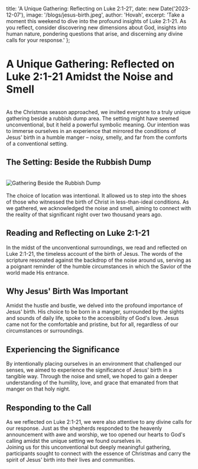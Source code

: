   title: 'A Unique Gathering: Reflecting on Luke 2:1-21',
  date: new Date('2023-12-07'),
  image: '/blogs/jesus-birth.jpeg',
  author: 'Hovah',
  excerpt: 'Take a moment this weekend to dive into the profound insights of Luke 2:1-21. As you reflect, consider discovering new dimensions about God, insights into human nature, pondering questions that arise, and discerning any divine calls for your response.'
};


<h1 className="font-bold">  A Unique Gathering: Reflected on Luke 2:1-21 Amidst the Noise and Smell </h1>
<br />
As the Christmas season approached, we invited everyone to a truly unique gathering beside a rubbish dump area. The setting might have seemed unconventional, but it held a powerful symbolic meaning. Our intention was to immerse ourselves in an experience that mirrored the conditions of Jesus' birth in a humble manger – noisy, smelly, and far from the comforts of a conventional setting.
<br />
<h2 className="font-bold"> The Setting: Beside the Rubbish Dump </h2>
<br />
<div style={{ textAlign: 'center' }}>
  <img src="/blogs/jesus-birth.jpeg" alt="Gathering Beside the Rubbish Dump" style={{ maxWidth: '100%', height: 'auto' }} />
</div>
<br />
The choice of location was intentional. It allowed us to step into the shoes of those who witnessed the birth of Christ in less-than-ideal conditions. As we gathered, we acknowledged the noise and smell, aiming to connect with the reality of that significant night over two thousand years ago.
<br />
<h2 className="font-bold">Reading and Reflecting on Luke 2:1-21 </h2>

In the midst of the unconventional surroundings, we read and reflected on Luke 2:1-21, the timeless account of the birth of Jesus. The words of the scripture resonated against the backdrop of the noise around us, serving as a poignant reminder of the humble circumstances in which the Savior of the world made His entrance.
<br />
<h2 className="font-bold"> Why Jesus' Birth Was Important </h2>

Amidst the hustle and bustle, we delved into the profound importance of Jesus' birth. His choice to be born in a manger, surrounded by the sights and sounds of daily life, spoke to the accessibility of God's love. Jesus came not for the comfortable and pristine, but for all, regardless of our circumstances or surroundings.
<br />
<h2 className="font-bold"> Experiencing the Significance </h2>

By intentionally placing ourselves in an environment that challenged our senses, we aimed to experience the significance of Jesus' birth in a tangible way. Through the noise and smell, we hoped to gain a deeper understanding of the humility, love, and grace that emanated from that manger on that holy night.
<br />
<h2 className="font-bold"> Responding to the Call </h2>

As we reflected on Luke 2:1-21, we were also attentive to any divine calls for our response. Just as the shepherds responded to the heavenly announcement with awe and worship, we too opened our hearts to God's calling amidst the unique setting we found ourselves in.
<br />
Joining us for this unconventional but deeply meaningful gathering, participants sought to connect with the essence of Christmas and carry the spirit of Jesus' birth into their lives and communities.
